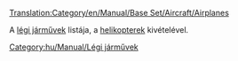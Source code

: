 [[Translation:Category/en/Manual/Base Set/Aircraft/Airplanes]]


A [[hu/Manual/Légi járművek|légi járművek]] listája, a [[:Category:hu/Manual/Base Set/Aircraft/Helikopterek|helikopterek]] kivételével.

[[Category:hu/Manual/Légi járművek]]